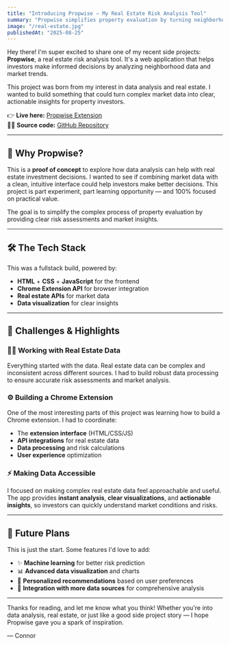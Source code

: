 ```yaml
---
title: "Introducing Propwise – My Real Estate Risk Analysis Tool"
summary: "Propwise simplifies property evaluation by turning neighborhood data into clear, actionable insights."
image: "/real-estate.jpg"
publishedAt: "2025-08-25"
---
```


Hey there! I'm super excited to share one of my recent side projects: **Propwise**, a real estate risk analysis tool. It's a web application that helps investors make informed decisions by analyzing neighborhood data and market trends.

This project was born from my interest in data analysis and real estate. I wanted to build something that could turn complex market data into clear, actionable insights for property investors.

👉 **Live here:** [Propwise Extension](https://github.com/hyattc1/Real-Estate-Risk-Analysis)  
👨‍💻 **Source code:** [GitHub Repository](https://github.com/hyattc1/Real-Estate-Risk-Analysis)

---

## 🧪 Why Propwise?

This is a **proof of concept** to explore how data analysis can help with real estate investment decisions. I wanted to see if combining market data with a clean, intuitive interface could help investors make better decisions. This project is part experiment, part learning opportunity — and 100% focused on practical value.

The goal is to simplify the complex process of property evaluation by providing clear risk assessments and market insights.

---

## 🛠️ The Tech Stack

This was a fullstack build, powered by:

- **HTML** + **CSS** + **JavaScript** for the frontend
- **Chrome Extension API** for browser integration
- **Real estate APIs** for market data
- **Data visualization** for clear insights

---

## 🧩 Challenges & Highlights

### 🕵️‍♂️ Working with Real Estate Data

Everything started with the data. Real estate data can be complex and inconsistent across different sources. I had to build robust data processing to ensure accurate risk assessments and market analysis.

### ⚙️ Building a Chrome Extension

One of the most interesting parts of this project was learning how to build a Chrome extension. I had to coordinate:

- The **extension interface** (HTML/CSS/JS)
- **API integrations** for real estate data
- **Data processing** and risk calculations
- **User experience** optimization

### ⚡ Making Data Accessible

I focused on making complex real estate data feel approachable and useful. The app provides **instant analysis**, **clear visualizations**, and **actionable insights**, so investors can quickly understand market conditions and risks.

---

## 🔮 Future Plans

This is just the start. Some features I'd love to add:

- ✨ **Machine learning** for better risk prediction
- 📊 **Advanced data visualization** and charts
- 🎯 **Personalized recommendations** based on user preferences
- 🧠 **Integration with more data sources** for comprehensive analysis

---

Thanks for reading, and let me know what you think! Whether you're into data analysis, real estate, or just like a good side project story — I hope Propwise gave you a spark of inspiration.

— Connor
